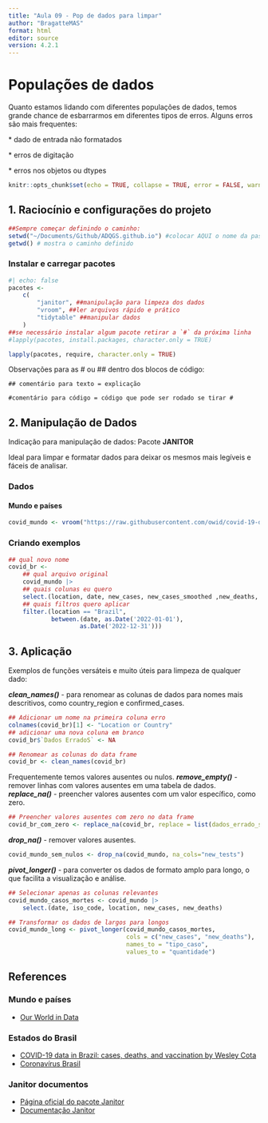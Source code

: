 ```yaml
---
title: "Aula 09 - Pop de dados para limpar"
author: "BragatteMAS"
format: html
editor: source
version: 4.2.1
---
```


# Populações de dados

Quanto estamos lidando com diferentes populações de dados, temos grande chance de esbarrarmos em diferentes tipos de erros. Alguns erros são mais frequentes:

\* dado de entrada não formatados

\* erros de digitação

\* erros nos objetos ou dtypes

```r
knitr::opts_chunk$set(echo = TRUE, collapse = TRUE, error = FALSE, warning = FALSE, message = FALSE, results = 'asis')
```

## 1. Raciocínio e configurações do projeto

```r
##Sempre começar definindo o caminho:
setwd("~/Documents/Github/ADQGS.github.io") #colocar AQUI o nome da pasta do seu computador - caminho onde os arquivos estarão salvos
getwd() # mostra o caminho definido
```

### Instalar e carregar pacotes

```r
#| echo: false
pacotes <-
    c(
        "janitor", ##manipulação para limpeza dos dados 
        "vroom", ##ler arquivos rápido e prático
        "tidytable" ##manipular dados
    )
##se necessário instalar algum pacote retirar a `#` da próxima linha
#lapply(pacotes, install.packages, character.only = TRUE) 

lapply(pacotes, require, character.only = TRUE)
```

Observações para as \# ou \## dentro dos blocos de código:

`## comentário para texto = explicação`

`#comentário para código = código que pode ser rodado se tirar #`

## 2. Manipulação de Dados

Indicação para manipulação de dados: Pacote **JANITOR**

Ideal para limpar e formatar dados para deixar os mesmos mais legíveis e fáceis de analisar.

### Dados

#### Mundo e países

```r
covid_mundo <- vroom("https://raw.githubusercontent.com/owid/covid-19-data/master/public/data/owid-covid-data.csv")
```

### Criando exemplos

```r
## qual novo nome 
covid_br <-
    ## qual arquivo original
    covid_mundo |>     
    ## quais colunas eu quero
    select.(location, date, new_cases, new_cases_smoothed ,new_deaths, new_deaths_smoothed) |>
    ## quais filtros quero aplicar
    filter.(location == "Brazil",
            between.(date, as.Date('2022-01-01'),
                    as.Date('2022-12-31')))
```

## 3. Aplicação

Exemplos de funções versáteis e muito úteis para limpeza de qualquer dado:

***clean_names()*** - para renomear as colunas de dados para nomes mais descritivos, como country_region e confirmed_cases.

```r
## Adicionar um nome na primeira coluna erro
colnames(covid_br)[1] <- "Location or Country"
## adicionar uma nova coluna em branco
covid_br$`Dados ErradoS` <- NA
```

```r
## Renomear as colunas do data frame
covid_br <- clean_names(covid_br)
```

Frequentemente temos valores ausentes ou nulos. ***remove_empty()*** - remover linhas com valores ausentes em uma tabela de dados. ***replace_na()*** - preencher valores ausentes com um valor específico, como zero.

```r
## Preencher valores ausentes com zero no data frame
covid_br_com_zero <- replace_na(covid_br, replace = list(dados_errado_s = 0))
```

***drop_na()*** - remover valores ausentes.

```r
covid_mundo_sem_nulos <- drop_na(covid_mundo, na_cols="new_tests")
```

***pivot_longer()*** - para converter os dados de formato amplo para longo, o que facilita a visualização e análise.

```r
## Selecionar apenas as colunas relevantes
covid_mundo_casos_mortes <- covid_mundo |> 
    select.(date, iso_code, location, new_cases, new_deaths)

## Transformar os dados de largos para longos
covid_mundo_long <- pivot_longer(covid_mundo_casos_mortes, 
                                 cols = c("new_cases", "new_deaths"),
                                 names_to = "tipo_caso",
                                 values_to = "quantidade")
```

## References
### Mundo e países
-   [Our World in Data](https://github.com/owid)

### Estados do Brasil
-   [COVID-19 data in Brazil: cases, deaths, and vaccination by Wesley Cota](https://github.com/wcota/covid19br)
-   [Coronavírus Brasil](https://covid.saude.gov.br/)

### Janitor documentos
-   [Página oficial do pacote Janitor](https://github.com/sfirke/janitor)
-   [Documentação Janitor](https://cran.r-project.org/web/packages/janitor/janitor.pdf)

